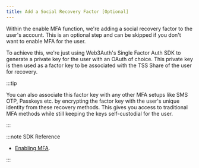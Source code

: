 ```yaml
---
title: Add a Social Recovery Factor [Optional]
---
```


Within the enable MFA function, we're adding a social recovery factor to the user's account. This is
an optional step and can be skipped if you don't want to enable MFA for the user.

To achieve this, we're just using Web3Auth's Single Factor Auth SDK to generate a private key for
the user with an OAuth of choice. This private key is then used as a factor key to be associated
with the TSS Share of the user for recovery.

:::tip

You can also associate this factor key with any other MFA setups like SMS OTP, Passkeys etc. by
encrypting the factor key with the user's unique identity from these recovery methods. This gives
you access to traditional MFA methods while still keeping the keys self-custodial for the user.

:::

:::note SDK Reference

- [Enabling MFA](/sdk/mpc-core-kit/mpc-core-kit-js/usage#enable-mfa).

:::
